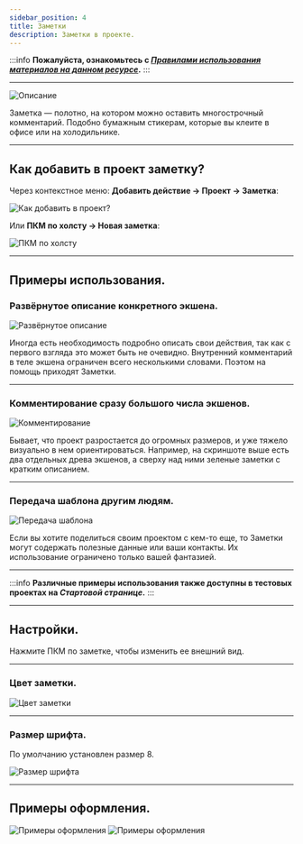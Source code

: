 ```yaml
---
sidebar_position: 4
title: Заметки
description: Заметки в проекте.
---  
```

:::info **Пожалуйста, ознакомьтесь с [*Правилами использования материалов на данном ресурсе*](../../Disclaimer).**
:::  
_______________________________________________  
![Описание](./assets/Notes/Notes_pic2.png)  

Заметка — полотно, на котором можно оставить многострочный комментарий. Подобно бумажным стикерам, которые вы клеите в офисе или на холодильнике.  
_______________________________________________ 
## Как добавить в проект заметку?  
Через контекстное меню: **Добавить действие → Проект → Заметка**:  

![Как добавить в проект?](./assets/InputSetting/InputSetting_pic1.png)  

Или **ПКМ по холсту → Новая заметка**:  

![ПКМ по холсту](./assets/Notes/Notes_pic3.png)  
_______________________________________________ 
## Примеры использования.  
### Развёрнутое описание конкретного экшена.  
![Развёрнутое описание](./assets/Notes/Notes_pic4.png)   

Иногда есть необходимость подробно описать свои действия, так как с первого взгляда это может быть не очевидно. Внутренний комментарий в теле экшена ограничен всего несколькими словами. Поэтом на помощь приходят Заметки.  
_______________________________________________
### Комментирование сразу большого числа экшенов.  
![Комментирование](./assets/Notes/Notes_pic5.png)  

Бывает, что проект разростается до огромных размеров, и уже тяжело визуально в нем ориентироваться. Например, на скриншоте выше есть два отдельных древа экшенов, а сверху над ними зеленые заметки с кратким описанием.  
_______________________________________________
### Передача шаблона другим людям.  
![Передача шаблона](./assets/Notes/Notes_pic6.png)    

Если вы хотите поделиться своим проектом с кем-то еще, то Заметки могут содержать полезные данные или ваши контакты. Их использование ограничено только вашей фантазией.  
_______________________________________________ 
:::info **Различные примеры использования также доступны в тестовых проектах на *Стартовой странице*.**
::: 
_______________________________________________  

## Настройки.  
Нажмите ПКМ по заметке, чтобы изменить ее внешний вид.  
_______________________________________________  
### Цвет заметки.  
![Цвет заметки](./assets/Notes/Notes_pic7.png)  
_______________________________________________
### Размер шрифта.  
По умолчанию установлен размер 8.  

![Размер шрифта](./assets/Notes/Notes_pic8.png)  
_______________________________________________
## Примеры оформления.  
![Примеры оформления](./assets/Notes/Notes_pic9.png) ![Примеры оформления](./assets/Notes/Notes_pic10.png)

